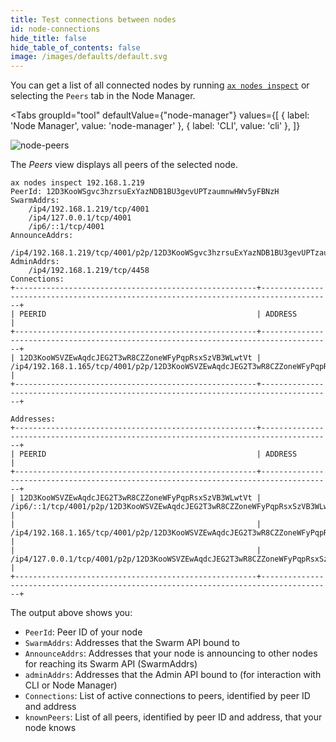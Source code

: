 ```yaml
---
title: Test connections between nodes
id: node-connections
hide_title: false
hide_table_of_contents: false
image: /images/defaults/default.svg
---
```


You can get a list of all connected nodes by running [`ax nodes inspect`](../../reference/cli/nodes/inspect.md) or selecting the `Peers` tab in the Node Manager.


<Tabs
  groupId="tool"
  defaultValue={"node-manager"}
  values={[
    { label: 'Node Manager', value: 'node-manager' },
    { label: 'CLI', value: 'cli' },
  ]}
>


<TabItem value="node-manager">


![node-peers](../../../static/images/node-manager/node-peers.png)

The _Peers_ view displays all peers of the selected node.

</TabItem>
<TabItem value="cli">


```text title="Example Usage"
ax nodes inspect 192.168.1.219
PeerId: 12D3KooWSgvc3hzrsuExYazNDB1BU3gevUPTzaumnwHWv5yFBNzH
SwarmAddrs:
    /ip4/192.168.1.219/tcp/4001
    /ip4/127.0.0.1/tcp/4001
    /ip6/::1/tcp/4001
AnnounceAddrs:
    /ip4/192.168.1.219/tcp/4001/p2p/12D3KooWSgvc3hzrsuExYazNDB1BU3gevUPTzaumnwHWv5yFBNzH
AdminAddrs:
    /ip4/192.168.1.219/tcp/4458
Connections:
+------------------------------------------------------+--------------------------------------------------------------------------------------+
| PEERID                                               | ADDRESS                                                                              |
+------------------------------------------------------+--------------------------------------------------------------------------------------+
| 12D3KooWSVZEwAqdcJEG2T3wR8CZZoneWFyPqpRsxSzVB3WLwtVt | /ip4/192.168.1.165/tcp/4001/p2p/12D3KooWSVZEwAqdcJEG2T3wR8CZZoneWFyPqpRsxSzVB3WLwtVt |
+------------------------------------------------------+--------------------------------------------------------------------------------------+

Addresses:
+------------------------------------------------------+--------------------------------------------------------------------------------------+
| PEERID                                               | ADDRESS                                                                              |
+------------------------------------------------------+--------------------------------------------------------------------------------------+
| 12D3KooWSVZEwAqdcJEG2T3wR8CZZoneWFyPqpRsxSzVB3WLwtVt | /ip6/::1/tcp/4001/p2p/12D3KooWSVZEwAqdcJEG2T3wR8CZZoneWFyPqpRsxSzVB3WLwtVt           |
|                                                      | /ip4/192.168.1.165/tcp/4001/p2p/12D3KooWSVZEwAqdcJEG2T3wR8CZZoneWFyPqpRsxSzVB3WLwtVt |
|                                                      | /ip4/127.0.0.1/tcp/4001/p2p/12D3KooWSVZEwAqdcJEG2T3wR8CZZoneWFyPqpRsxSzVB3WLwtVt     |
+------------------------------------------------------+--------------------------------------------------------------------------------------+
```

The output above shows you:

- `PeerId`: Peer ID of your node
- `SwarmAddrs`: Addresses that the Swarm API bound to
- `AnnounceAddrs`: Addresses that your node is announcing to other nodes for reaching its Swarm API (SwarmAddrs)
- `adminAddrs`: Addresses that the Admin API bound to (for interaction with CLI or Node Manager)
- `Connections`: List of active connections to peers, identified by peer ID and address
- `knownPeers`: List of all peers, identified by peer ID and address, that your node knows

</TabItem>
</Tabs>

